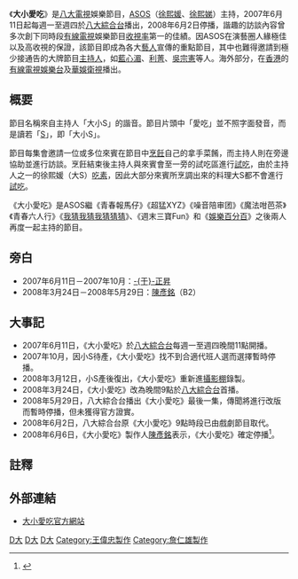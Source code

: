 {{Infobox television
| 名稱 = 大小愛吃
| 原名 = Gourmet Secrets of the Stars
| 圖片 = [[File:ASOS_Cooking_Show_title.jpg|220px]]
| 圖說 = 節目片頭標題畫面
| 分類 = [[綜藝節目|綜藝]]、[[烹飪|料理]]
| 演出 = [[ASOS|ASOS]]<br>（[[徐熙媛|徐熙媛]]、[[徐熙娣|徐熙娣]]）
| 國家 = {{Flagicon|Taiwan}} [[台灣|台灣]]
| 語言 = [[中文|中文]]
| 製片人 = [[王偉忠|王偉忠]]<small>（2007年6月11日－2007年10月）</small><br />[[陳彥銘_(製作人)|陳彥銘]]<small>（2008年3月24日－2008年5月29日）</small>
| 每集長 = 60分鐘（含廣告）
| 頻道 = [[八大綜合台|八大綜合台]]
| 開始 = 2007年6月11日
| 結束 = 2008年5月29日
| 官方網站 = https://web.archive.org/web/20070626042552/http://www.gtv.com.tw/Program/S081120070611P/
}}

《'''大小愛吃'''》是[[八大電視|八大電視]]娛樂節目，[[ASOS|ASOS]]（[[徐熙媛|徐熙媛]]、[[徐熙娣|徐熙娣]]）主持，2007年6月11日起每週一至週四於[[八大綜合台|八大綜合台]]播出，2008年6月2日停播，諧趣的訪談內容曾多次創下同時段[[有線電視|有線電視]]娛樂節目[[收視率|收視率]]第一的佳績。因ASOS在演藝圈人緣極佳以及高收視的保證，該節目即成為各大[[藝人|藝人]]宣傳的重點節目，其中也難得邀請到極少接通告的大牌節目[[主持人|主持人]]，如[[藍心湄|藍心湄]]、[[利菁|利菁]]、[[吳宗憲|吳宗憲]]等人。海外部分，在[[香港|香港]]的[[有線電視娛樂台|有線電視娛樂台]]及[[華娛衛視|華娛衛視]]播出。

== 概要 ==
節目名稱來自主持人「大小S」的諧音。節目片頭中「愛吃」並不照字面發音，而是讀若「[[S|S]]」，即「大小S」。

節目每集會邀請一位或多位來賓在節目中[[烹飪|烹飪]]自己的拿手菜餚，而主持人則在旁邊協助並進行訪談。烹飪結束後主持人與來賓會至一旁的試吃區進行[[試吃|試吃]]，由於主持人之一的徐熙媛（大S）[[素食主義|吃素]]，因此大部分來賓所烹調出來的料理大S都不會進行[[試吃|試吃]]。

《大小愛吃》是ASOS繼《青春報馬仔》《超猛XYZ》《噪音陪审团》《魔法咁芭茶》《青春六人行》《[[我猜我猜我猜猜猜|我猜我猜我猜猜猜]]》、《週末三寶Fun》和《[[娛樂百分百|娛樂百分百]]》之後兩人再度一起主持的節目。

== 旁白 ==
*2007年6月11日－2007年10月：[[于正昇|-{于}-正昇]]
*2008年3月24日－2008年5月29日：[[陳彥銘_(製作人)|陳彥銘]]（B2）

== 大事記 ==
*2007年6月11日，《大小愛吃》於[[八大綜合台|八大綜合台]]每週一至週四晚間11點開播。
*2007年10月，因小S待產，《大小愛吃》找不到合適代班人選而選擇暫時停播。
*2008年3月12日，小S產後復出，《大小愛吃》重新進[[攝影棚|攝影棚]]錄製。
*2008年3月24日，《大小愛吃》改為晚間9點於[[八大綜合台|八大綜合台]]首播。
*2008年5月29日，八大綜合台播出《大小愛吃》最後一集，傳聞將進行改版而暫時停播，但未獲得官方證實。
*2008年6月2日，八大綜合台原《大小愛吃》9點時段已由戲劇節目取代。
*2008年6月6日，《大小愛吃》製作人[[陳彥銘|陳彥銘]]表示，《大小愛吃》確定停播<ref>{{cite news|author=葉君遠|title=梁赫群小本打敗「大小愛吃」 升官當監製 高喊出運啦|url=|publisher=[[中國時報|中國時報]]|date=2008-06-07|accessdate=2020-05-23|language=zh-tw|quote=梁赫群一邊在幕後製作節目，一邊又在幕前當藝人，兩者兼顧得宜；還以小兵立大功姿態，用三立《王牌大賤諜》打敗友台大小S《大小愛吃》，年代副總常立欣馬上拔擢他升任監製。……《王牌大賤諜》同時段八大節目《大小愛吃》在小S產後復播一季後，已確定喊停；原因除了收視壓力，還包括大S接連接拍戲劇，讓姊妹時間完全挪不出來；製作人陳彥銘說：「檯面上的來賓都已經邀請過一輪了，再做一次菜也沒意思。將思考未來方向，但已不會再有《大小愛吃》了。」}}</ref>。

==註釋==
<div class="references-small">
<references />
</div>

== 外部連結 ==
* [https://web.archive.org/web/20070626042552/http://www.gtv.com.tw/Program/S081120070611P/ 大小愛吃官方網站]

{{電視節目的變遷
|電視台= {{flagicon|Taiwan}}[[八大綜合台|八大綜合台]]
|播放檔次= 週一至週四
|節目名稱= 大小愛吃<br />（2007年6月11日－2008年5月29日）
|上一節目= 
|下一節目= 
}}

[[Category:八大電視節目|D大]]
[[Category:已停播的台灣綜藝節目|D大]]
[[Category:台灣烹飪節目|D大]]
[[Category:王偉忠製作|Category:王偉忠製作]]
[[Category:詹仁雄製作|Category:詹仁雄製作]]